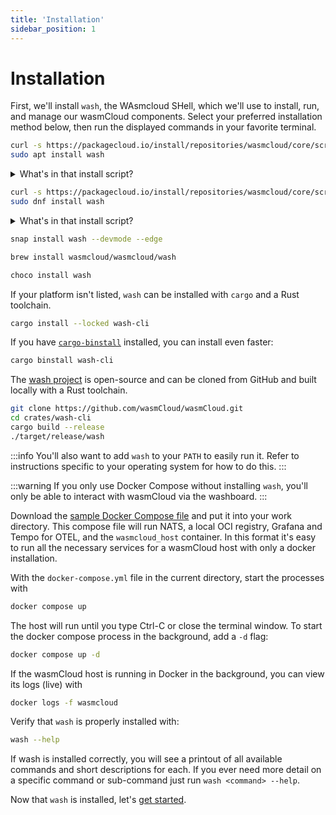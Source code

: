 ```yaml
---
title: 'Installation'
sidebar_position: 1
---
```



# Installation

First, we'll install `wash`, the WAsmcloud SHell, which we'll use to
install, run, and manage our wasmCloud components.
Select your preferred installation method below, then run the displayed commands in your favorite terminal.

<Tabs groupId="os" queryString>
  <TabItem value="ubuntudebian" label="Ubuntu/Debian" default>

```bash
curl -s https://packagecloud.io/install/repositories/wasmcloud/core/script.deb.sh | sudo bash
sudo apt install wash
```

<details>
<summary>What's in that install script?</summary>
It is always a good idea to inspect scripts before piping them directly into `sudo bash`.

Below are the contents of `script.deb.sh` for your verification.

```bash
#!/bin/bash

unknown_os ()
{
  echo "Unfortunately, your operating system distribution and version are not supported by this script."
  echo
  echo "You can override the OS detection by setting os= and dist= prior to running this script."
  echo "You can find a list of supported OSes and distributions on our website: https://packagecloud.io/docs#os_distro_version"
  echo
  echo "For example, to force Ubuntu Trusty: os=ubuntu dist=trusty ./script.sh"
  echo
  echo "Please email support@packagecloud.io and let us know if you run into any issues."
  exit 1
}

gpg_check ()
{
  echo "Checking for gpg..."
  if command -v gpg > /dev/null; then
    echo "Detected gpg..."
  else
    echo "Installing gnupg for GPG verification..."
    apt-get install -y gnupg
    if [ "$?" -ne "0" ]; then
      echo "Unable to install GPG! Your base system has a problem; please check your default OS's package repositories because GPG should work."
      echo "Repository installation aborted."
      exit 1
    fi
  fi
}

curl_check ()
{
  echo "Checking for curl..."
  if command -v curl > /dev/null; then
    echo "Detected curl..."
  else
    echo "Installing curl..."
    apt-get install -q -y curl
    if [ "$?" -ne "0" ]; then
      echo "Unable to install curl! Your base system has a problem; please check your default OS's package repositories because curl should work."
      echo "Repository installation aborted."
      exit 1
    fi
  fi
}

install_debian_keyring ()
{
  if [ "${os,,}" = "debian" ]; then
    echo "Installing debian-archive-keyring which is needed for installing "
    echo "apt-transport-https on many Debian systems."
    apt-get install -y debian-archive-keyring &> /dev/null
  fi
}


detect_os ()
{
  if [[ ( -z "${os}" ) && ( -z "${dist}" ) ]]; then
    # some systems dont have lsb-release yet have the lsb_release binary and
    # vice-versa
    if [ -e /etc/lsb-release ]; then
      . /etc/lsb-release

      if [ "${ID}" = "raspbian" ]; then
        os=${ID}
        dist=`cut --delimiter='.' -f1 /etc/debian_version`
      else
        os=${DISTRIB_ID}
        dist=${DISTRIB_CODENAME}

        if [ -z "$dist" ]; then
          dist=${DISTRIB_RELEASE}
        fi
      fi

    elif [ `which lsb_release 2>/dev/null` ]; then
      dist=`lsb_release -c | cut -f2`
      os=`lsb_release -i | cut -f2 | awk '{ print tolower($1) }'`

    elif [ -e /etc/debian_version ]; then
      # some Debians have jessie/sid in their /etc/debian_version
      # while others have '6.0.7'
      os=`cat /etc/issue | head -1 | awk '{ print tolower($1) }'`
      if grep -q '/' /etc/debian_version; then
        dist=`cut --delimiter='/' -f1 /etc/debian_version`
      else
        dist=`cut --delimiter='.' -f1 /etc/debian_version`
      fi

    else
      unknown_os
    fi
  fi

  if [ -z "$dist" ]; then
    unknown_os
  fi

  # remove whitespace from OS and dist name
  os="${os// /}"
  dist="${dist// /}"

  echo "Detected operating system as $os/$dist."
}

detect_apt_version ()
{
  apt_version_full=`apt-get -v | head -1 | awk '{ print $2 }'`
  apt_version_major=`echo $apt_version_full | cut -d. -f1`
  apt_version_minor=`echo $apt_version_full | cut -d. -f2`
  apt_version_modified="${apt_version_major}${apt_version_minor}0"

  echo "Detected apt version as ${apt_version_full}"
}

main ()
{
  detect_os
  curl_check
  gpg_check
  detect_apt_version

  # Need to first run apt-get update so that apt-transport-https can be
  # installed
  echo -n "Running apt-get update... "
  apt-get update &> /dev/null
  echo "done."

  # Install the debian-archive-keyring package on debian systems so that
  # apt-transport-https can be installed next
  install_debian_keyring

  echo -n "Installing apt-transport-https... "
  apt-get install -y apt-transport-https &> /dev/null
  echo "done."


  gpg_key_url="https://packagecloud.io/wasmCloud/core/gpgkey"
  apt_config_url="https://packagecloud.io/install/repositories/wasmCloud/core/config_file.list?os=${os}&dist=${dist}&source=script"

  apt_source_path="/etc/apt/sources.list.d/wasmCloud_core.list"
  apt_keyrings_dir="/etc/apt/keyrings"
  if [ ! -d "$apt_keyrings_dir" ]; then
    mkdir -p "$apt_keyrings_dir"
  fi
  gpg_keyring_path="$apt_keyrings_dir/wasmCloud_core-archive-keyring.gpg"
    gpg_key_path_old="/etc/apt/trusted.gpg.d/wasmCloud_core.gpg"

  echo -n "Installing $apt_source_path..."

  # create an apt config file for this repository
  curl -sSf "${apt_config_url}" > $apt_source_path
  curl_exit_code=$?

  if [ "$curl_exit_code" = "22" ]; then
    echo
    echo
    echo -n "Unable to download repo config from: "
    echo "${apt_config_url}"
    echo
    echo "This usually happens if your operating system is not supported by "
    echo "packagecloud.io, or this script's OS detection failed."
    echo
    echo "You can override the OS detection by setting os= and dist= prior to running this script."
    echo "You can find a list of supported OSes and distributions on our website: https://packagecloud.io/docs#os_distro_version"
    echo
    echo "For example, to force Ubuntu Trusty: os=ubuntu dist=trusty ./script.sh"
    echo
    echo "If you are running a supported OS, please email support@packagecloud.io and report this."
    [ -e $apt_source_path ] && rm $apt_source_path
    exit 1
  elif [ "$curl_exit_code" = "35" -o "$curl_exit_code" = "60" ]; then
    echo "curl is unable to connect to packagecloud.io over TLS when running: "
    echo "    curl ${apt_config_url}"
    echo "This is usually due to one of two things:"
    echo
    echo " 1.) Missing CA root certificates (make sure the ca-certificates package is installed)"
    echo " 2.) An old version of libssl. Try upgrading libssl on your system to a more recent version"
    echo
    echo "Contact support@packagecloud.io with information about your system for help."
    [ -e $apt_source_path ] && rm $apt_source_path
    exit 1
  elif [ "$curl_exit_code" -gt "0" ]; then
    echo
    echo "Unable to run: "
    echo "    curl ${apt_config_url}"
    echo
    echo "Double check your curl installation and try again."
    [ -e $apt_source_path ] && rm $apt_source_path
    exit 1
  else
    echo "done."
  fi

  echo -n "Importing packagecloud gpg key... "
  # import the gpg key
  curl -fsSL "${gpg_key_url}" | gpg --dearmor > ${gpg_keyring_path}
  # grant 644 permisions to gpg keyring path
  chmod 0644 "${gpg_keyring_path}"

  # move gpg key to old path if apt version is older than 1.1
  if [ "${apt_version_modified}" -lt 110 ]; then
    # move to trusted.gpg.d

    mv ${gpg_keyring_path} ${gpg_key_path_old}
    # grant 644 permisions to gpg key path
    chmod 0644 "${gpg_key_path_old}"

    # deletes the keyrings directory if it is empty
    if ! ls -1qA $apt_keyrings_dir | grep -q .;then
      rm -r $apt_keyrings_dir
    fi
    echo "Packagecloud gpg key imported to ${gpg_key_path_old}"
  else
    echo "Packagecloud gpg key imported to ${gpg_keyring_path}"
  fi
  echo "done."

  echo -n "Running apt-get update... "
  # update apt on this system
  apt-get update &> /dev/null
  echo "done."

  echo
  echo "The repository is setup! You can now install packages."
}

main
```

</details>

  </TabItem>
  <TabItem value="fedora" label="Fedora">

```bash
curl -s https://packagecloud.io/install/repositories/wasmcloud/core/script.rpm.sh | sudo bash
sudo dnf install wash
```

<details>
<summary>What's in that install script?</summary>
It is always a good idea to inspect scripts before piping them directly into `sudo bash`. Below are the contents of `script.rpm.sh` for your verification.

```bash
#!/bin/bash

unknown_os ()
{
  echo "Unfortunately, your operating system distribution and version are not supported by this script."
  echo
  echo "You can override the OS detection by setting os= and dist= prior to running this script."
  echo "You can find a list of supported OSes and distributions on our website: https://packagecloud.io/docs#os_distro_version"
  echo
  echo "For example, to force CentOS 6: os=el dist=6 ./script.sh"
  echo
  echo "Please email support@packagecloud.io and let us know if you run into any issues."
  exit 1
}

curl_check ()
{
  echo "Checking for curl..."
  if command -v curl > /dev/null; then
    echo "Detected curl..."
  else
    echo "Installing curl..."
    yum install -d0 -e0 -y curl
  fi
}


detect_os ()
{
  if [[ ( -z "${os}" ) && ( -z "${dist}" ) ]]; then
    if [ -e /etc/os-release ]; then
      . /etc/os-release
      os=${ID}
      if [ "${os}" = "poky" ]; then
        dist=`echo ${VERSION_ID}`
      elif [ "${os}" = "sles" ]; then
        dist=`echo ${VERSION_ID}`
      elif [ "${os}" = "opensuse" ]; then
        dist=`echo ${VERSION_ID}`
      elif [ "${os}" = "opensuse-leap" ]; then
        os=opensuse
        dist=`echo ${VERSION_ID}`
      elif [ "${os}" = "amzn" ]; then
        dist=`echo ${VERSION_ID}`
      else
        dist=`echo ${VERSION_ID} | awk -F '.' '{ print $1 }'`
      fi

    elif [ `which lsb_release 2>/dev/null` ]; then
      # get major version (e.g. '5' or '6')
      dist=`lsb_release -r | cut -f2 | awk -F '.' '{ print $1 }'`

      # get os (e.g. 'centos', 'redhatenterpriseserver', etc)
      os=`lsb_release -i | cut -f2 | awk '{ print tolower($1) }'`

    elif [ -e /etc/oracle-release ]; then
      dist=`cut -f5 --delimiter=' ' /etc/oracle-release | awk -F '.' '{ print $1 }'`
      os='ol'

    elif [ -e /etc/fedora-release ]; then
      dist=`cut -f3 --delimiter=' ' /etc/fedora-release`
      os='fedora'

    elif [ -e /etc/redhat-release ]; then
      os_hint=`cat /etc/redhat-release  | awk '{ print tolower($1) }'`
      if [ "${os_hint}" = "centos" ]; then
        dist=`cat /etc/redhat-release | awk '{ print $3 }' | awk -F '.' '{ print $1 }'`
        os='centos'
      elif [ "${os_hint}" = "scientific" ]; then
        dist=`cat /etc/redhat-release | awk '{ print $4 }' | awk -F '.' '{ print $1 }'`
        os='scientific'
      else
        dist=`cat /etc/redhat-release  | awk '{ print tolower($7) }' | cut -f1 --delimiter='.'`
        os='redhatenterpriseserver'
      fi

    else
      aws=`grep -q Amazon /etc/issue`
      if [ "$?" = "0" ]; then
        dist='6'
        os='aws'
      else
        unknown_os
      fi
    fi
  fi

  if [[ ( -z "${os}" ) || ( -z "${dist}" ) ]]; then
    unknown_os
  fi

  # remove whitespace from OS and dist name
  os="${os// /}"
  dist="${dist// /}"

  echo "Detected operating system as ${os}/${dist}."

  if [[ "$os" = "ol"  ||  "$os" = "el" ]] && [ $(($dist)) \> 7 ]; then
    _skip_pygpgme=1
  else
    _skip_pygpgme=0
  fi
}

finalize_yum_repo ()
{
  if [ "$_skip_pygpgme" = 0 ]; then
    echo "Installing pygpgme to verify GPG signatures..."
    yum install -y pygpgme --disablerepo="${repo_config_name}"
    pypgpme_check=`rpm -qa | grep -qw pygpgme`
    if [ "$?" != "0" ]; then
      echo
      echo "WARNING: "
      echo "The pygpgme package could not be installed. This means GPG verification is not possible for any RPM installed on your system. "
      echo "To fix this, add a repository with pygpgme. Usualy, the EPEL repository for your system will have this. "
      echo "More information: https://fedoraproject.org/wiki/EPEL#How_can_I_use_these_extra_packages.3F"
      echo

      # set the repo_gpgcheck option to 0
      sed -i'' 's/repo_gpgcheck=1/repo_gpgcheck=0/' /etc/yum.repos.d/$repo_config_name.repo
    fi
  fi

  echo "Installing yum-utils..."
  yum install -y yum-utils --disablerepo="${repo_config_name}"
  yum_utils_check=`rpm -qa | grep -qw yum-utils`
  if [ "$?" != "0" ]; then
    echo
    echo "WARNING: "
    echo "The yum-utils package could not be installed. This means you may not be able to install source RPMs or use other yum features."
    echo
  fi

  echo "Generating yum cache for ${repo_config_name}..."
  yum -q makecache -y --disablerepo='*' --enablerepo="${repo_config_name}"

  echo "Generating yum cache for ${repo_config_name}-source..."
  yum -q makecache -y --disablerepo='*' --enablerepo="${repo_config_name}-source"
}

finalize_zypper_repo ()
{
  zypper --gpg-auto-import-keys refresh $repo_config_name
  zypper --gpg-auto-import-keys refresh $repo_config_name-source
}


main ()
{
  repo_config_name=wasmCloud_core
  detect_os
  curl_check


  yum_repo_config_url="https://packagecloud.io/install/repositories/wasmCloud/core/config_file.repo?os=${os}&dist=${dist}&source=script"

  if [ "${os}" = "sles" ] || [ "${os}" = "opensuse" ]; then
    yum_repo_path=/etc/zypp/repos.d/$repo_config_name.repo
  else
    yum_repo_path=/etc/yum.repos.d/$repo_config_name.repo
  fi

  echo "Downloading repository file: ${yum_repo_config_url}"

  curl -sSf "${yum_repo_config_url}" > $yum_repo_path
  curl_exit_code=$?

  if [ "$curl_exit_code" = "22" ]; then
    echo
    echo
    echo -n "Unable to download repo config from: "
    echo "${yum_repo_config_url}"
    echo
    echo "This usually happens if your operating system is not supported by "
    echo "packagecloud.io, or this script's OS detection failed."
    echo
    echo "You can override the OS detection by setting os= and dist= prior to running this script."
    echo "You can find a list of supported OSes and distributions on our website: https://packagecloud.io/docs#os_distro_version"
    echo
    echo "For example, to force CentOS 6: os=el dist=6 ./script.sh"
    echo
    echo "If you are running a supported OS, please email support@packagecloud.io and report this."
    [ -e $yum_repo_path ] && rm $yum_repo_path
    exit 1
  elif [ "$curl_exit_code" = "35" -o "$curl_exit_code" = "60" ]; then
    echo
    echo "curl is unable to connect to packagecloud.io over TLS when running: "
    echo "    curl ${yum_repo_config_url}"
    echo
    echo "This is usually due to one of two things:"
    echo
    echo " 1.) Missing CA root certificates (make sure the ca-certificates package is installed)"
    echo " 2.) An old version of libssl. Try upgrading libssl on your system to a more recent version"
    echo
    echo "Contact support@packagecloud.io with information about your system for help."
    [ -e $yum_repo_path ] && rm $yum_repo_path
    exit 1
  elif [ "$curl_exit_code" -gt "0" ]; then
    echo
    echo "Unable to run: "
    echo "    curl ${yum_repo_config_url}"
    echo
    echo "Double check your curl installation and try again."
    [ -e $yum_repo_path ] && rm $yum_repo_path
    exit 1
  else
    echo "done."
  fi


  if [ "${os}" = "sles" ] || [ "${os}" = "opensuse" ]; then
    finalize_zypper_repo
  else
    finalize_yum_repo
  fi

  echo
  echo "The repository is setup! You can now install packages."
}

main
```

</details>

  </TabItem>
  <TabItem value="snap" label="Snap">

```bash
snap install wash --devmode --edge
```

  </TabItem>
  <TabItem value="mac" label="MacOS">

```bash
brew install wasmcloud/wasmcloud/wash
```

  </TabItem>
  <TabItem value="windows" label="Windows">

```powershell
choco install wash
```

  </TabItem>
  <TabItem value="rust" label="Rust">

If your platform isn't listed, `wash` can be installed with `cargo` and a Rust toolchain.

```bash
cargo install --locked wash-cli
```

If you have [`cargo-binstall`][cargo-binstall] installed, you can install even faster:

```bash
cargo binstall wash-cli
```

  </TabItem>
  <TabItem value="source" label="Source">

The [wash project](https://github.com/wasmCloud/wasmCloud/tree/main/crates/wash-cli) is open-source and can be cloned from
GitHub and built locally with a Rust toolchain.

```bash
git clone https://github.com/wasmCloud/wasmCloud.git
cd crates/wash-cli
cargo build --release
./target/release/wash
```

:::info
You'll also want to add `wash` to your `PATH` to easily run it. Refer to instructions specific to
your operating system for how to do this.
:::

  </TabItem>
  <TabItem value="docker" label="Docker Compose">

:::warning
If you only use Docker Compose without installing `wash`, you'll only be able to interact with
wasmCloud via the washboard.
:::

Download the [sample Docker Compose file](https://github.com/wasmCloud/wasmCloud/blob/main/examples/docker/docker-compose-full.yml) and put it into your work directory. This compose file will run NATS, a local OCI registry, Grafana and Tempo for OTEL, and the `wasmcloud_host` container. In this format it's easy to run all the necessary services for a wasmCloud host with only a docker installation.

With the `docker-compose.yml` file in the current directory, start the processes with

```bash
docker compose up
```

The host will run until you type Ctrl-C or close the terminal window. To start the docker compose process in the background, add a `-d` flag:

```bash
docker compose up -d
```

If the wasmCloud host is running in Docker in the background, you can view its logs (live) with

```bash
docker logs -f wasmcloud
```

  </TabItem>
</Tabs>

Verify that `wash` is properly installed with:

```bash
wash --help
```

If wash is installed correctly, you will see a printout of all available commands and short descriptions for each.
If you ever need more detail on a specific command or sub-command just run `wash <command> --help`.

Now that `wash` is installed, let's [get started](/docs/tour/hello-world).

[cargo-binstall]: https://crates.io/crates/cargo-binstall
